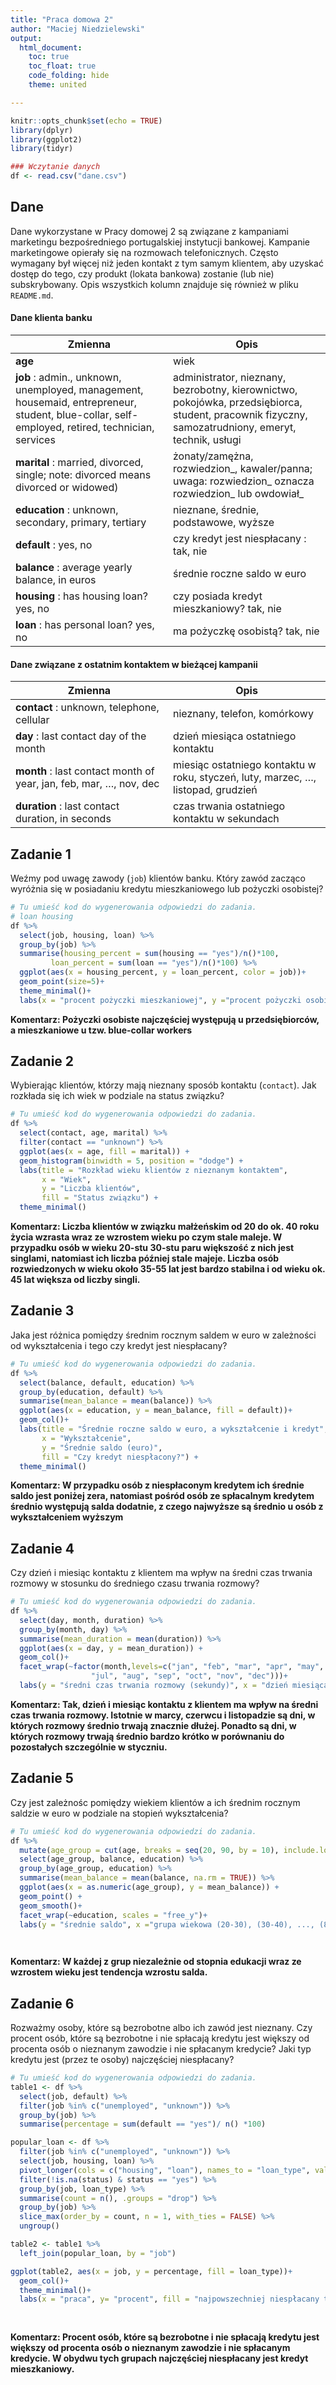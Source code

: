 ```yaml
---
title: "Praca domowa 2"
author: "Maciej Niedzielewski"
output: 
  html_document:
    toc: true
    toc_float: true
    code_folding: hide
    theme: united

---
```


```r
knitr::opts_chunk$set(echo = TRUE)
library(dplyr)
library(ggplot2)
library(tidyr)

### Wczytanie danych
df <- read.csv("dane.csv")

```

## Dane 
Dane wykorzystane w Pracy domowej 2 są związane z kampaniami marketingu bezpośredniego portugalskiej instytucji bankowej. Kampanie marketingowe opierały się na rozmowach telefonicznych. Często wymagany był więcej niż jeden kontakt z tym samym klientem, aby uzyskać dostęp do tego, czy produkt (lokata bankowa) zostanie (lub nie) subskrybowany. Opis wszystkich kolumn znajduje się również w pliku `README.md`.

#### Dane klienta banku
|Zmienna|Opis|
|-|-|
| **age**| wiek|
|**job** : admin., unknown, unemployed, management, housemaid, entrepreneur, student, blue-collar, self-employed, retired, technician, services|	administrator, nieznany, bezrobotny, kierownictwo, pokojówka, przedsiębiorca, student, pracownik fizyczny, samozatrudniony, emeryt, technik, usługi|
|**marital** : married, divorced, single; note: divorced means divorced or widowed)|żonaty/zamężna, rozwiedzion_, kawaler/panna; uwaga: rozwiedzion_ oznacza rozwiedzion_ lub owdowiał_|
|**education** : unknown, secondary, primary, tertiary| nieznane, średnie, podstawowe, wyższe|
|**default** : yes, no | czy kredyt jest niespłacany : tak, nie|
|**balance** : average yearly balance, in euros| średnie roczne saldo w euro|
|**housing** : has housing loan? yes, no |czy posiada kredyt mieszkaniowy? tak, nie|
|**loan** : has personal loan? yes, no | ma pożyczkę osobistą? tak, nie|

#### Dane związane z ostatnim kontaktem w bieżącej kampanii
|Zmienna|Opis|
|-|-|
|**contact** : unknown, telephone, cellular| nieznany, telefon, komórkowy|
|**day** : last contact day of the month | dzień miesiąca ostatniego kontaktu|
|**month** : last contact month of year, jan, feb, mar, ..., nov, dec | miesiąc ostatniego kontaktu w roku, styczeń, luty, marzec, ..., listopad, grudzień|
|**duration** : last contact duration, in seconds |czas trwania ostatniego kontaktu w sekundach|


## Zadanie 1

Weźmy pod uwagę zawody (`job`) klientów banku. Który zawód zacząco wyróżnia się w posiadaniu kredytu mieszkaniowego lub pożyczki osobistej?


```r

# Tu umieść kod do wygenerowania odpowiedzi do zadania.
# loan housing
df %>% 
  select(job, housing, loan) %>% 
  group_by(job) %>% 
  summarise(housing_percent = sum(housing == "yes")/n()*100, 
         loan_percent = sum(loan == "yes")/n()*100) %>% 
  ggplot(aes(x = housing_percent, y = loan_percent, color = job))+
  geom_point(size=5)+
  theme_minimal()+
  labs(x = "procent pożyczki mieszkaniowej", y ="procent pożyczki osobistej", color = "praca")

```

**Komentarz: Pożyczki osobiste najczęściej występują u przedsiębiorców, a mieszkaniowe u tzw. blue-collar workers**

## Zadanie 2

Wybierając klientów, którzy mają nieznany sposób kontaktu (`contact`). Jak rozkłada się ich wiek w podziale na status związku?


```r

# Tu umieść kod do wygenerowania odpowiedzi do zadania.
df %>% 
  select(contact, age, marital) %>% 
  filter(contact == "unknown") %>% 
  ggplot(aes(x = age, fill = marital)) +
  geom_histogram(binwidth = 5, position = "dodge") +  
  labs(title = "Rozkład wieku klientów z nieznanym kontaktem",
       x = "Wiek",
       y = "Liczba klientów",
       fill = "Status związku") +
  theme_minimal()

```

**Komentarz: Liczba klientów w związku małżeńskim od 20 do ok. 40 roku życia wzrasta wraz ze wzrostem wieku po czym stale maleje. W przypadku osób w wieku 20-stu 30-stu paru większość z nich jest singlami, natomiast ich liczba później stale majeje. Liczba osób rozwiedzonych w wieku około 35-55 lat jest bardzo stabilna i od wieku ok. 45 lat większa od liczby singli. **

## Zadanie 3

Jaka jest różnica pomiędzy średnim rocznym saldem w euro w zależności od wykształcenia i tego czy kredyt jest niespłacany?

```r

# Tu umieść kod do wygenerowania odpowiedzi do zadania.
df %>% 
  select(balance, default, education) %>% 
  group_by(education, default) %>% 
  summarise(mean_balance = mean(balance)) %>% 
  ggplot(aes(x = education, y = mean_balance, fill = default))+
  geom_col()+
  labs(title = "Średnie roczne saldo w euro, a wykształcenie i kredyt",
       x = "Wykształcenie",
       y = "Średnie saldo (euro)",
       fill = "Czy kredyt niespłacony?") +
  theme_minimal()

```

**Komentarz: W przypadku osób z niespłaconym kredytem ich średnie saldo jest poniżej zera, natomiast pośród osób ze spłacalnym kredytem średnio występują salda dodatnie, z czego najwyższe są średnio u osób z wykształceniem wyższym**


## Zadanie 4

Czy dzień i miesiąc kontaktu z klientem ma wpływ na średni czas trwania rozmowy w stosunku do średniego czasu trwania rozmowy?
```r

# Tu umieść kod do wygenerowania odpowiedzi do zadania.
df %>% 
  select(day, month, duration) %>% 
  group_by(month, day) %>% 
  summarise(mean_duration = mean(duration)) %>% 
  ggplot(aes(x = day, y = mean_duration)) +
  geom_col()+
  facet_wrap(~factor(month,levels=c("jan", "feb", "mar", "apr", "may", "jun", 
                  "jul", "aug", "sep", "oct", "nov", "dec")))+
  labs(y = "średni czas trwania rozmowy (sekundy)", x = "dzień miesiąca")

```

**Komentarz: Tak, dzień i miesiąc kontaktu z klientem ma wpływ na średni czas trwania rozmowy. Istotnie w marcy, czerwcu i listopadzie są dni, w których rozmowy średnio trwają znacznie dłużej. Ponadto są dni, w których rozmowy trwają średnio bardzo krótko w porównaniu do pozostałych szczególnie w styczniu.  **

## Zadanie 5

Czy jest zależnośc pomiędzy wiekiem klientów a ich średnim rocznym saldzie w euro w podziale na stopień wykształcenia?


```r

# Tu umieść kod do wygenerowania odpowiedzi do zadania.
df %>%
  mutate(age_group = cut(age, breaks = seq(20, 90, by = 10), include.lowest = TRUE)) %>% 
  select(age_group, balance, education) %>%
  group_by(age_group, education) %>%
  summarise(mean_balance = mean(balance, na.rm = TRUE)) %>%
  ggplot(aes(x = as.numeric(age_group), y = mean_balance)) +
  geom_point() +
  geom_smooth()+
  facet_wrap(~education, scales = "free_y")+
  labs(y = "średnie saldo", x ="grupa wiekowa (20-30), (30-40), ..., (80, 90)")

  
```

**Komentarz: W każdej z grup niezależnie od stopnia edukacji wraz ze wzrostem wieku jest tendencja wzrostu salda. **

## Zadanie 6
Rozważmy osoby, które są bezrobotne albo ich zawód jest nieznany. Czy procent osób, które są bezrobotne i nie spłacają kredytu jest większy od procenta osób o nieznanym zawodzie i nie spłacanym kredycie? Jaki typ kredytu jest (przez te osoby) najczęściej niespłacany? 

```r

# Tu umieść kod do wygenerowania odpowiedzi do zadania.
table1 <- df %>% 
  select(job, default) %>% 
  filter(job %in% c("unemployed", "unknown")) %>% 
  group_by(job) %>% 
  summarise(percentage = sum(default == "yes")/ n() *100) 

popular_loan <- df %>% 
  filter(job %in% c("unemployed", "unknown")) %>% 
  select(job, housing, loan) %>% 
  pivot_longer(cols = c("housing", "loan"), names_to = "loan_type", values_to = "status") %>% 
  filter(!is.na(status) & status == "yes") %>% 
  group_by(job, loan_type) %>% 
  summarise(count = n(), .groups = "drop") %>% 
  group_by(job) %>% 
  slice_max(order_by = count, n = 1, with_ties = FALSE) %>% 
  ungroup()

table2 <- table1 %>% 
  left_join(popular_loan, by = "job") 

ggplot(table2, aes(x = job, y = percentage, fill = loan_type))+
  geom_col()+
  theme_minimal()+
  labs(x = "praca", y= "procent", fill = "najpowszechniej niespłacany typ kredytu")
  
  

```

**Komentarz: Procent osób, które są bezrobotne i nie spłacają kredytu jest większy od procenta osób o nieznanym zawodzie i nie spłacanym kredycie. W obydwu tych grupach najczęściej niespłacany jest kredyt mieszkaniowy. **